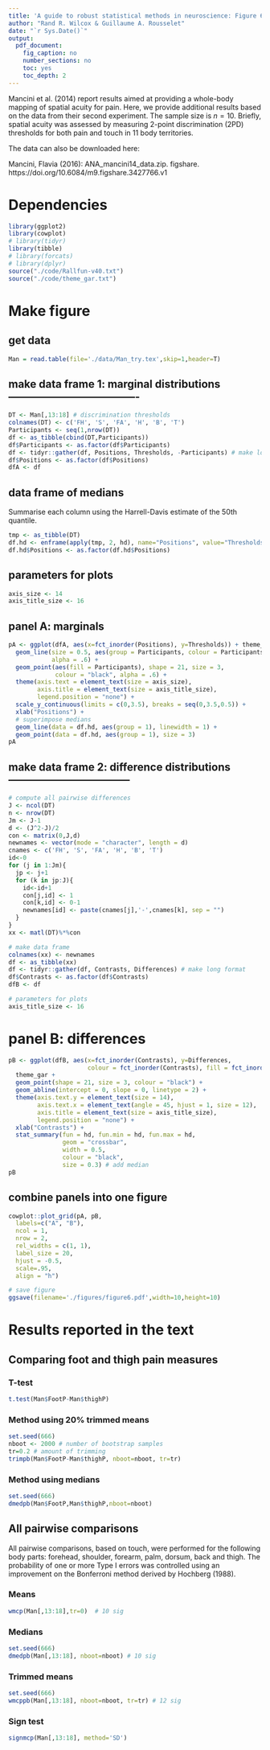 ```yaml
---
title: 'A guide to robust statistical methods in neuroscience: Figure 6'
author: "Rand R. Wilcox & Guillaume A. Rousselet"
date: "`r Sys.Date()`"
output:
  pdf_document:
    fig_caption: no
    number_sections: no
    toc: yes
    toc_depth: 2
---
```


Mancini et al. (2014) report results aimed at providing a
whole-body mapping of spatial acuity for pain. Here, we provide additional results
based on the data from their second experiment. The sample size is $n=10$.  Briefly, spatial acuity was assessed by measuring 2-point discrimination (2PD) thresholds for both pain and touch in 11 body territories.

The data can also be downloaded here:

Mancini, Flavia (2016): ANA_mancini14_data.zip. figshare.
https://doi.org/10.6084/m9.figshare.3427766.v1

# Dependencies
```r
library(ggplot2)
library(cowplot)
# library(tidyr)
library(tibble)
# library(forcats)
# library(dplyr)
source("./code/Rallfun-v40.txt")
source("./code/theme_gar.txt")
```

# Make figure

## get data
```r
Man = read.table(file='./data/Man_try.tex',skip=1,header=T)
```

## make data frame 1: marginal distributions -------------------------------------
```r
DT <- Man[,13:18] # discrimination thresholds
colnames(DT) <- c('FH', 'S', 'FA', 'H', 'B', 'T')
Participants <- seq(1,nrow(DT))
df <- as_tibble(cbind(DT,Participants))
df$Participants <- as.factor(df$Participants)
df <- tidyr::gather(df, Positions, Thresholds, -Participants) # make long format
df$Positions <- as.factor(df$Positions)
dfA <- df
```

## data frame of medians

Summarise each column using the Harrell-Davis estimate of the 50th quantile.

```r
tmp <- as_tibble(DT)
df.hd <- enframe(apply(tmp, 2, hd), name="Positions", value="Thresholds")
df.hd$Positions <- as.factor(df.hd$Positions)
```

## parameters for plots
```r
axis_size <- 14
axis_title_size <- 16
```

## panel A: marginals
```r
pA <- ggplot(dfA, aes(x=fct_inorder(Positions), y=Thresholds)) + theme_gar +
  geom_line(size = 0.5, aes(group = Participants, colour = Participants),
            alpha = .6) +
  geom_point(aes(fill = Participants), shape = 21, size = 3, 
             colour = "black", alpha = .6) +
  theme(axis.text = element_text(size = axis_size),
        axis.title = element_text(size = axis_title_size),
        legend.position = "none") +
  scale_y_continuous(limits = c(0,3.5), breaks = seq(0,3.5,0.5)) +
  xlab("Positions") +
  # superimpose medians
  geom_line(data = df.hd, aes(group = 1), linewidth = 1) +
  geom_point(data = df.hd, aes(group = 1), size = 3)
pA
```

## make data frame 2: difference distributions -----------------------------------
```r
# compute all pairwise differences
J <- ncol(DT)
n <- nrow(DT)
Jm <- J-1
d <- (J^2-J)/2
con <- matrix(0,J,d)
newnames <- vector(mode = "character", length = d)
cnames <- c('FH', 'S', 'FA', 'H', 'B', 'T')
id<-0
for (j in 1:Jm){
  jp <- j+1
  for (k in jp:J){
    id<-id+1
    con[j,id] <- 1
    con[k,id] <- 0-1
    newnames[id] <- paste(cnames[j],'-',cnames[k], sep = "")
  }
}
xx <- matl(DT)%*%con

# make data frame
colnames(xx) <- newnames
df <- as_tibble(xx)
df <- tidyr::gather(df, Contrasts, Differences) # make long format
df$Contrasts <- as.factor(df$Contrasts)
dfB <- df

# parameters for plots
axis_title_size <- 16
```


# panel B: differences
```r
pB <- ggplot(dfB, aes(x=fct_inorder(Contrasts), y=Differences, 
                      colour = fct_inorder(Contrasts), fill = fct_inorder(Contrasts))) +
  theme_gar + 
  geom_point(shape = 21, size = 3, colour = "black") +
  geom_abline(intercept = 0, slope = 0, linetype = 2) +
  theme(axis.text.y = element_text(size = 14),
        axis.text.x = element_text(angle = 45, hjust = 1, size = 12),
        axis.title = element_text(size = axis_title_size),
        legend.position = "none") +
  xlab("Contrasts") +
  stat_summary(fun = hd, fun.min = hd, fun.max = hd,
               geom = "crossbar", 
               width = 0.5, 
               colour = "black", 
               size = 0.3) # add median
pB
```


## combine panels into one figure
```r
cowplot::plot_grid(pA, pB,
  labels=c("A", "B"), 
  ncol = 1, 
  nrow = 2,
  rel_widths = c(1, 1), 
  label_size = 20, 
  hjust = -0.5, 
  scale=.95,
  align = "h")

# save figure
ggsave(filename='./figures/figure6.pdf',width=10,height=10) 
```

# Results reported in the text

## Comparing foot and thigh pain measures

### T-test
```r
t.test(Man$FootP-Man$thighP)
```

### Method using 20% trimmed means
```r
set.seed(666)
nboot <- 2000 # number of bootstrap samples
tr=0.2 # amount of trimming
trimpb(Man$FootP-Man$thighP, nboot=nboot, tr=tr)
```

### Method using medians
```r
set.seed(666)
dmedpb(Man$FootP,Man$thighP,nboot=nboot)
```

## All pairwise comparisons

All pairwise comparisons, based on touch, were performed for the following body parts: forehead, shoulder,  forearm, palm, dorsum, back and  thigh. The probability of one or more Type I errors was controlled using an improvement on the Bonferroni method derived by Hochberg (1988).

### Means
```r
wmcp(Man[,13:18],tr=0)  # 10 sig
```

### Medians
```r
set.seed(666)
dmedpb(Man[,13:18], nboot=nboot) # 10 sig
```

### Trimmed means
```r
set.seed(666)
wmcppb(Man[,13:18], nboot=nboot, tr=tr) # 12 sig
```

### Sign test
```r
signmcp(Man[,13:18], method='SD') 
```

